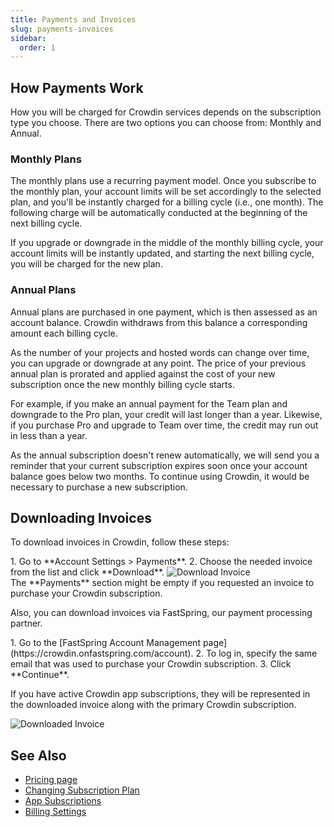 ```yaml
---
title: Payments and Invoices
slug: payments-invoices
sidebar:
  order: 1
---
```



## How Payments Work

How you will be charged for Crowdin services depends on the subscription type you choose. There are two options you can choose from: Monthly and Annual.

### Monthly Plans

The monthly plans use a recurring payment model. Once you subscribe to the monthly plan, your account limits will be set accordingly to the selected plan, and you'll be instantly charged for a billing cycle (i.e., one month). The following charge will be automatically conducted at the beginning of the next billing cycle. 

If you upgrade or downgrade in the middle of the monthly billing cycle, your account limits will be instantly updated, and starting the next billing cycle, you will be charged for the new plan.

### Annual Plans

Annual plans are purchased in one payment, which is then assessed as an account balance. Crowdin withdraws from this balance a corresponding amount each billing cycle.

As the number of your projects and hosted words can change over time, you can upgrade or downgrade at any point. The price of your previous annual plan is prorated and applied against the cost of your new subscription once the new monthly billing cycle starts.

For example, if you make an annual payment for the Team plan and downgrade to the Pro plan, your credit will last longer than a year.
Likewise, if you purchase Pro and upgrade to Team over time, the credit may run out in less than a year.

As the annual subscription doesn't renew automatically, we will send you a reminder that your current subscription expires soon once your account balance goes below two months. To continue using Crowdin, it would be necessary to purchase a new subscription.

## Downloading Invoices

To download invoices in Crowdin, follow these steps:

<Steps>
  1. Go to **Account Settings > Payments**.
  2. Choose the needed invoice from the list and click **Download**.
</Steps>

<Image src={downloadInvoice} alt="Download Invoice" />

<Aside>
  The **Payments** section might be empty if you requested an invoice to purchase your Crowdin subscription.
</Aside>

Also, you can download invoices via FastSpring, our payment processing partner.

<Steps>
  1. Go to the [FastSpring Account Management page](https://crowdin.onfastspring.com/account).
  2. To log in, specify the same email that was used to purchase your Crowdin subscription.
  3. Click **Continue**. 
</Steps>

If you have active Crowdin app subscriptions, they will be represented in the downloaded invoice along with the primary Crowdin subscription.

<Image src={downloadedInvoice} alt="Downloaded Invoice" />

## See Also

* [Pricing page](https://crowdin.com/pricing)
* [Changing Subscription Plan](/changing-subscription-plan)
* [App Subscriptions](/app-subscriptions)
* [Billing Settings](/billing-settings)